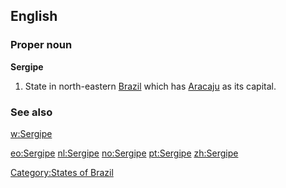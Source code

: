 ==English==

===Proper noun===
'''Sergipe'''

# State in north-eastern [[Brazil]] which has [[Aracaju]] as its capital.

===See also===
[[w:Sergipe]]

[[Category:States of Brazil]]

[[eo:Sergipe]]
[[nl:Sergipe]]
[[no:Sergipe]]
[[pt:Sergipe]]
[[zh:Sergipe]]